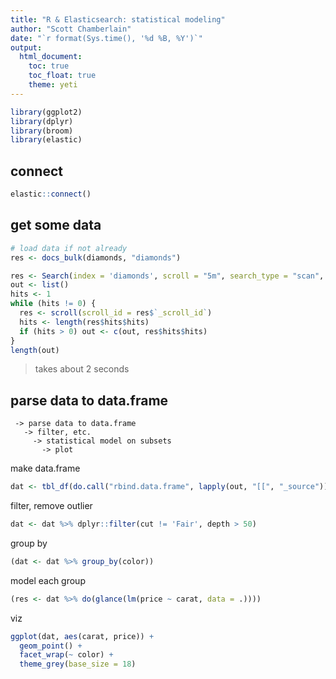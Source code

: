 ```yaml
---
title: "R & Elasticsearch: statistical modeling"
author: "Scott Chamberlain"
date: "`r format(Sys.time(), '%d %B, %Y')`"
output:
  html_document:
    toc: true
    toc_float: true
    theme: yeti
---
```



```r
library(ggplot2)
library(dplyr)
library(broom)
library(elastic)
```

## connect

```r
elastic::connect()
```

## get some data

```r
# load data if not already
res <- docs_bulk(diamonds, "diamonds")
```

```r
res <- Search(index = 'diamonds', scroll = "5m", search_type = "scan", size = 10000L)
out <- list()
hits <- 1
while (hits != 0) {
  res <- scroll(scroll_id = res$`_scroll_id`)
  hits <- length(res$hits$hits)
  if (hits > 0) out <- c(out, res$hits$hits)
}
length(out)
```

> takes about 2 seconds

## parse data to data.frame

```
 -> parse data to data.frame
   -> filter, etc.
     -> statistical model on subsets
       -> plot
```

make data.frame

```r
dat <- tbl_df(do.call("rbind.data.frame", lapply(out, "[[", "_source")))
```

filter, remove outlier

```r
dat <- dat %>% dplyr::filter(cut != 'Fair', depth > 50)
```

group by

```r
(dat <- dat %>% group_by(color))
```

model each group 

```r
(res <- dat %>% do(glance(lm(price ~ carat, data = .))))
```

viz

```r
ggplot(dat, aes(carat, price)) + 
  geom_point() + 
  facet_wrap(~ color) + 
  theme_grey(base_size = 18)
```

